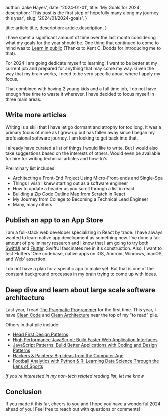 
  author: 'Jake Hayes',
  date: '2024-01-01',
  title: 'My Goals for 2024',
  description:
    'This post is the first step of hopefully many along my journey this year',
  slug: '2024/01/2024-goals',
}

  title: article.title,
  description: article.description,
}


I have spent a significant amount of time over the last month considering what my goals for the year should be. One thing that continued to come to mind was to [Learn in public](https://twitter.com/swyx/status/1009174159690264579) (Thanks to Kent C. Dodds for introducing me to that).

For 2024 I am going dedicate myself to learning. I want to be better at my current job and prepared for anything that may come my way. Given the way that my brain works, I need to be very specific about where I apply my focus.

That combined with having 2 young kids and a full time job, I do not have enough free time to waste it wherever. I have decided to focus myself in three main areas.

## Write more articles

Writing is a skill that I have let go dormant and atrophy for too long. It was a primary focus of mine as I grew up but has fallen away since I began my professional software journey. I am looking to get back into that.

I already have curated a list of things I would like to write. But I would also take suggestions based on the interests of others. Would even be available for hire for writing technical articles and how-to's.

Preliminary list includes:

- Architecting a Front-End Project Using Micro-Front-ends and Single-Spa
- Things I wish I knew starting out as a software engineer
- How to update a header as you scroll through a list in react
- Building a Zip Code Outline Map from Scratch in React
- My Journey from College to Becoming a Technical Lead Engineer
- Many, many others

## Publish an app to an App Store

I am a full-stack web developer specializing in React by trade. I have always wanted to learn native app development as something new. I've done a fair amount of preliminary research and I know that I am going to try both [SwiftUI](https://developer.apple.com/xcode/swiftui/) and [Flutter](https://flutter.dev). SwiftUI fascinates me in it's construction. Also, I want to test Flutters 'One codebase, native apps on iOS, Android, Windows, macOS, and Web' assertion.

I do not have a plan for a specific app to make yet. But that is one of the constant background processes in my brain trying to come up with ideas.

## Deep dive and learn about large scale software architecture

Last year, I read [The Pragmatic Programmer](https://www.oreilly.com/library/view/the-pragmatic-programmer/9780135956977/) for the first time. This year, I have [Clean Code](https://www.oreilly.com/library/view/clean-code-a/9780136083238/) and [Clean Architecture](https://www.oreilly.com/library/view/clean-architecture-a/9780134494272/) near the top of my "to read" pile.

Others in that pile include:

- [Head First Design Patterns](https://www.oreilly.com/library/view/head-first-design/0596007124/)
- [High Performance JavaScript: Build Faster Web Application Interfaces](https://www.oreilly.com/library/view/high-performance-javascript/9781449382308/)
- [JavaScript Patterns: Build Better Applications with Coding and Design Patterns](https://www.oreilly.com/library/view/javascript-patterns/9781449399115/)
- [Hackers & Painters: Big Ideas from the Computer Age](https://www.oreilly.com/library/view/hackers-painters/0596006624/)
- [Football Analytics with Python & R: Learning Data Science Through the Lens of Sports](https://www.oreilly.com/library/view/football-analytics-with/9781492099611/)

_If you're interested in my non-tech related reading list, let me know_

## Conclusion

If you made it this far, cheers to you and I hope you have a wonderful 2024 ahead of you! Feel free to reach out with questions or comments!
